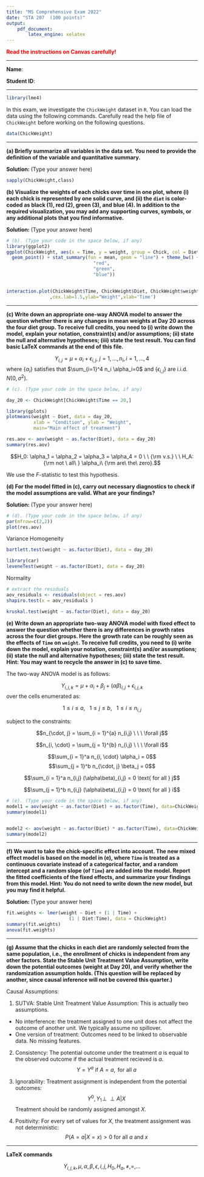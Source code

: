 ```yaml
---
title: "MS Comprehensive Exam 2022"
date: "STA 207  (100 points)"
output:
    pdf_document:
        latex_engine: xelatex
---
```


<span style="color:red">**Read the instructions on Canvas carefully!**</span>

___

**Name**: 

**Student ID**: 

___

```r
library(lme4)
```

In this exam, we investigate the `ChickWeight` dataset in `R`. You can load the data using the following commands. Carefully read the help file of `ChickWeight` before working on the following questions. 
```r
data(ChickWeight)
```

***

**(a) Briefly summarize all variables in the data set. You need to provide the definition of the variable and quantitative summary. **

<b> Solution: </b>  (Type your answer here)


```r
sapply(ChickWeight,class)
```




**(b) Visualize the weights of each chicks over time in one plot, where (i) each chick is represented by one solid curve, and (ii) the `diet` is color-coded as black (1), red (2), green (3), and blue (4). In addition to the required visualization, you may add any supporting curves, symbols, or any additional plots that you find informative.**
	
<b> Solution: </b>  (Type your answer here)


```r
# (b). (Type your code in the space below, if any)
library(ggplot2)
ggplot(ChickWeight, aes(x = Time, y = weight, group = Chick, col = Diet)) + 
  geom_point() + stat_summary(fun = mean, geom = "line") + theme_bw() + scale_color_manual(values = c("black",
                                "red",
                                "green",
                                "blue"))
                                

interaction.plot(ChickWeight$Time, ChickWeight$Diet, ChickWeight$weight
                ,cex.lab=1.5,ylab="Weight",xlab='Time')
```


***



**(c) Write down an appropriate one-way ANOVA model to answer the question whether there is any changes in mean weights at Day 20 across the four diet group. To receive full credits, you need to (i) write down the model, explain your notation, constraint(s) and/or assumptions; (ii) state the null and alternative hypotheses; (iii) state the test result. You can find basic LaTeX commands at the end of this file.  **


$$Y_{i,j}=\mu + \alpha_i+ \epsilon_{i,j}, \ j=1,\ldots, n_i, i =1,\ldots, 4$$
where $\{ \alpha_i\}$ satisfies that $\sum_{i=1}^4 n_i \alpha_i=0$ and $\{\epsilon_{i,j}\}$ are i.i.d. $N(0,\sigma^2)$. 


```r
# (c). (Type your code in the space below, if any)

day_20 <- ChickWeight[ChickWeight$Time == 20,]

library(gplots)
plotmeans(weight ~ Diet, data = day_20, 
          xlab = "Condition", ylab = "Weight",
          main="Main effect of treatment")

res.aov <- aov(weight ~ as.factor(Diet), data = day_20)
summary(res.aov)
```


$$H_0: \alpha_1 = \alpha_2 = \alpha_3 = \alpha_4 = 0 \ \  {\rm v.s.} \ \  H_A: {\rm not \ all\ } \alpha_i\ {\rm are\ the\ zero}.$$

We use the $F$-statistic to test this hypothesis. 
	

**(d) For the model fitted in (c), carry out necessary diagnostics to check if the model assumptions are valid. What are your findings?**

<b> Solution: </b>  (Type your answer here)


```r
# (d). (Type your code in the space below, if any)
par(mfrow=c(2,2))
plot(res.aov)
```

Variance Homogeneity 
```r
bartlett.test(weight ~ as.factor(Diet), data = day_20)

```



```r
library(car)
leveneTest(weight ~ as.factor(Diet), data = day_20)
```


Normality
```r
# extract the residuals
aov_residuals <- residuals(object = res.aov)
shapiro.test(x = aov_residuals )
```

```r
kruskal.test(weight ~ as.factor(Diet), data = day_20)
```



**(e) Write down an appropriate two-way ANOVA model with fixed effect to answer the question whether there is any differences in growth rates across the four diet groups. Here the growth rate can be roughly seen as the effects of `Time` on `weight`. To receive full credits, you need to (i) write down the model, explain your notation, constraint(s) and/or assumptions; (ii) state the null and alternative hypotheses; (iii) state the test result. Hint: You may want to recycle the answer in (c) to save time. **

The two-way ANOVA model is as follows: 

$$Y_{i,j,k} = \mu + \alpha_i + \beta_j + (\alpha \beta)_{i,j}  + \epsilon_{i,j,k}$$
over the cells enumerated as: 

$$1 \leq i \leq a, \ \ \ 1 \leq j \leq b, \ \ \ 1 \leq i \leq n_{i,j}$$

subject to the constraints: 

$$n_{\cdot, j} = \sum_{i = 1}^{a} n_{i,j} \ \ \ \forall j$$

$$n_{i, \cdot} = \sum_{j = 1}^{b} n_{i,j} \ \ \ \forall i$$

$$\sum_{i = 1}^a n_{i, \cdot} \alpha_i = 0$$
$$\sum_{j = 1}^b n_{\cdot, j} \beta_j = 0$$

$$\sum_{i = 1}^a n_{i,j} (\alpha\beta)_{i,j} = 0 \text{ for all } j$$

$$\sum_{j = 1}^b n_{i,j} (\alpha\beta)_{i,j} = 0 \text{ for all } i$$


```r
# (e). (Type your code in the space below, if any)
model1 = aov(weight ~ as.factor(Diet) + as.factor(Time), data=ChickWeight)
summary(model1)


model2 <- aov(weight ~ as.factor(Diet) * as.factor(Time), data=ChickWeight)
summary(model2)
```


***

**(f) We want to take the chick-specific effect into account. The new mixed effect model is based on the model in (e), where `Time` is treated as a continuous covariate instead of a categorical factor, and a random intercept and a random slope (of `Time`) are added into the model. Report the fitted coefficients of the fixed effects, and summarize your findings from this model. Hint: You do not need to write down the new model, but you may find it helpful.  **

<b> Solution: </b>  (Type your answer here)


```r
fit.weights <- lmer(weight ~ Diet + (1 | Time) + 
                       (1 | Diet:Time), data = ChickWeight)
summary(fit.weights)
anova(fit.weights)

```


***

**(g) Assume that the chicks in each diet are randomly selected from the same population, i.e., the enrollment of chicks is independent from any other factors. State the Stable Unit Treatment Value Assumption, write down the potential outcomes (weight at Day 20), and verify whether the randomization assumption holds. (This question will be replaced by another, since causal inference will not be covered this quarter.)** 
	

Causal Assumptions: 

1. SUTVA: Stable Unit Treatment Value Assumption: This is actually two assumptions. 
  - No interference: the treatment assigned to one unit does not affect the outcome of another unit. We typically assume no spillover. 
  - One version of treatment: Outcomes need to be linked to observable data. No missing features. 
  
2. Consistency: The potential outcome under the treatment $a$ is equal to the observed outcome if the actual treatment recieved is $a$. 
$$Y = Y^{a} \text{ if } A = a, \text{ for all } a$$

3. Ignorability: Treatment assignment is independent from the potential outcomes: 
$$Y^0, Y_1 \!\perp\!\!\!\perp A|X$$
Treatment should be randomly assigned amongst $X$. 

4. Positivity: For every set of values for $X$, the treatment assignment was not deterministic: 
$$P(A = a | X = x) > 0 \text{ for all } a \text{ and } x$$

***

**LaTeX commands**

$$Y_{i,j,k}, \mu, \alpha, \beta, \epsilon, i, j, H_0, H_a, \neq, =, \ldots$$

